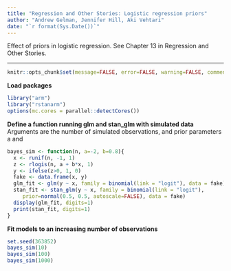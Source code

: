 ```yaml
---
title: "Regression and Other Stories: Logistic regression priors"
author: "Andrew Gelman, Jennifer Hill, Aki Vehtari"
date: "`r format(Sys.Date())`"
---
```

Effect of priors in logistic regression. See Chapter 13 in
Regression and Other Stories.

-------------


```r
knitr::opts_chunk$set(message=FALSE, error=FALSE, warning=FALSE, comment=NA)
```

**Load packages**

```r
library("arm")
library("rstanarm")
options(mc.cores = parallel::detectCores())
```

**Define a function running glm and stan_glm with simulated data**<br>
Arguments are the number of simulated observations, and prior
parameters a and

```r
bayes_sim <- function(n, a=-2, b=0.8){
  x <- runif(n, -1, 1)
  z <- rlogis(n, a + b*x, 1)
  y <- ifelse(z>0, 1, 0)
  fake <- data.frame(x, y)
  glm_fit <- glm(y ~ x, family = binomial(link = "logit"), data = fake)
  stan_fit <- stan_glm(y ~ x, family = binomial(link = "logit"),
     prior=normal(0.5, 0.5, autoscale=FALSE), data = fake)
  display(glm_fit, digits=1)
  print(stan_fit, digits=1)
}
```

**Fit models to an increasing number of observations**

```r
set.seed(363852)
bayes_sim(10)
bayes_sim(100)
bayes_sim(1000)
```

